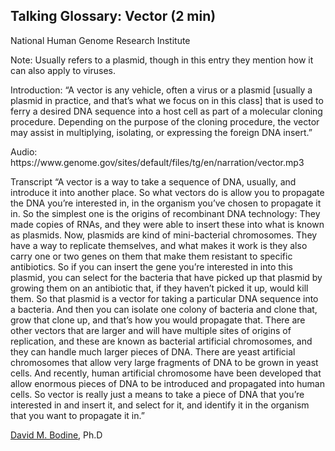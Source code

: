 ## Talking Glossary: Vector (2 min)

National Human Genome Research Institute

Note: Usually refers to a plasmid, though in this entry they mention how it can also apply to viruses.

Introduction: "A vector is any vehicle, often a virus or a plasmid [usually a plasmid in practice, and that's what we focus on in this class] that is used to ferry a desired DNA sequence into a host cell as part of a molecular cloning procedure. Depending on the purpose of the cloning procedure, the vector may assist in multiplying, isolating, or expressing the foreign DNA insert."

Audio: https://www.genome.gov/sites/default/files/tg/en/narration/vector.mp3

 

Transcript
"A vector is a way to take a sequence of DNA, usually, and introduce it into another place. So what vectors do is allow you to propagate the DNA you're interested in, in the organism you've chosen to propagate it in. So the simplest one is the origins of recombinant DNA technology: They made copies of RNAs, and they were able to insert these into what is known as plasmids. Now, plasmids are kind of mini-bacterial chromosomes. They have a way to replicate themselves, and what makes it work is they also carry one or two genes on them that make them resistant to specific antibiotics. So if you can insert the gene you're interested in into this plasmid, you can select for the bacteria that have picked up that plasmid by growing them on an antibiotic that, if they haven't picked it up, would kill them. So that plasmid is a vector for taking a particular DNA sequence into a bacteria. And then you can isolate one colony of bacteria and clone that, grow that clone up, and that's how you would propagate that. There are other vectors that are larger and will have multiple sites of origins of replication, and these are known as bacterial artificial chromosomes, and they can handle much larger pieces of DNA. There are yeast artificial chromosomes that allow very large fragments of DNA to be grown in yeast cells. And recently, human artificial chromosome have been developed that allow enormous pieces of DNA to be introduced and propagated into human cells. So vector is really just a means to take a piece of DNA that you're interested in and insert it, and select for it, and identify it in the organism that you want to propagate it in."

[David M. Bodine](https://www.genome.gov/staff/David-M-Bodine-PhD), Ph.D

